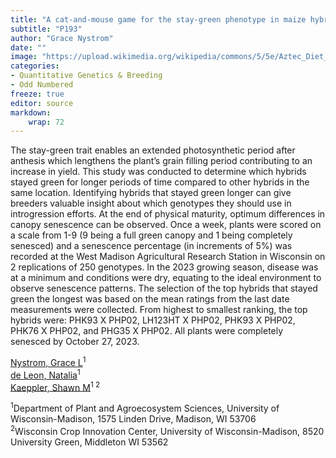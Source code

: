 ```yaml
---
title: "A cat-and-mouse game for the stay-green phenotype in maize hybrids"
subtitle: "P193"
author: "Grace Nystrom"
date: ""
image: "https://upload.wikimedia.org/wikipedia/commons/5/5e/Aztec_Diet_Basket_of_Corn_%289755332575%29.jpg"
categories: 
- Quantitative Genetics & Breeding
- Odd Numbered
freeze: true
editor: source
markdown: 
    wrap: 72
---
```


The stay-green trait enables an extended photosynthetic period after anthesis which lengthens the plant’s grain filling period contributing to an increase in yield. This study was conducted to determine which hybrids stayed green for longer periods of time compared to other hybrids in the same location. Identifying hybrids that stayed green longer can give breeders valuable insight about which genotypes they should use in introgression efforts. At the end of physical maturity, optimum differences in canopy senescence can be observed. Once a week, plants were scored on a scale from 1-9 (9 being a full green canopy and 1 being completely senesced) and a senescence percentage (in increments of 5%) was recorded at the West Madison Agricultural Research Station in Wisconsin on 2 replications of 250 genotypes. In the 2023 growing season, disease was at a minimum and conditions were dry, equating to the ideal environment to observe senescence patterns. The selection of the top hybrids that stayed green the longest was based on the mean ratings from the last date measurements were collected. From highest to smallest ranking, the top hybrids were: PHK93 X PHP02, LH123HT X PHP02, PHK93 X PHP02, PHK76 X PHP02, and PHG35 X PHP02. All plants were completely senesced by October 27, 2023.

<a href='mailto:gnystrom@wisc.edu'>Nystrom, Grace L</a><sup>1</sup><br><a href='mailto:ndeleongatti@wisc.edu'>de Leon, Natalia</a><sup>1</sup><br><a href='mailto:smkaeppl@wisc.edu'>Kaeppler, Shawn M</a><sup>1 2</sup><br>

<sup>1</sup>Department of Plant and Agroecosystem Sciences, University of Wisconsin-Madison, 1575 Linden Drive, Madison, WI 53706<br><sup>2</sup>Wisconsin Crop Innovation Center, University of Wisconsin-Madison, 8520 University Green, Middleton WI 53562<br>
